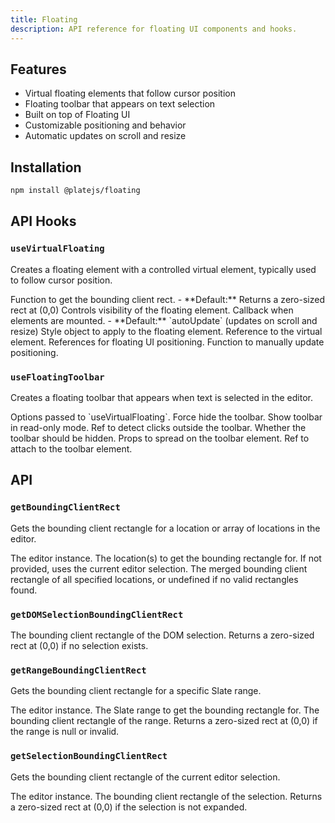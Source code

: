 ```yaml
---
title: Floating
description: API reference for floating UI components and hooks.
---
```


<PackageInfo>

## Features

- Virtual floating elements that follow cursor position
- Floating toolbar that appears on text selection
- Built on top of Floating UI
- Customizable positioning and behavior
- Automatic updates on scroll and resize

</PackageInfo>

## Installation

```bash
npm install @platejs/floating
```

## API Hooks

### `useVirtualFloating`

Creates a floating element with a controlled virtual element, typically used to follow cursor position.

<API name="useVirtualFloating">
<APIOptions type="UseVirtualFloatingOptions">
  <APIItem name="getBoundingClientRect" type="() => ClientRectObject" optional>
    Function to get the bounding client rect.
    - **Default:** Returns a zero-sized rect at (0,0)
  </APIItem>
  <APIItem name="open" type="boolean" optional>
    Controls visibility of the floating element.
  </APIItem>
  <APIItem name="whileElementsMounted" type="function" optional>
    Callback when elements are mounted.
    - **Default:** `autoUpdate` (updates on scroll and resize)
  </APIItem>
</APIOptions>

<APIReturns type="object">
  <APIItem name="style" type="React.CSSProperties">
    Style object to apply to the floating element.
  </APIItem>
  <APIItem name="virtualElementRef" type="React.MutableRefObject">
    Reference to the virtual element.
  </APIItem>
  <APIItem name="refs" type="object">
    References for floating UI positioning.
  </APIItem>
  <APIItem name="update" type="() => void">
    Function to manually update positioning.
  </APIItem>
</APIReturns>
</API>

### `useFloatingToolbar`

Creates a floating toolbar that appears when text is selected in the editor.

<API name="useFloatingToolbar">
<APIOptions type="FloatingToolbarState">
  <APIItem name="floatingOptions" type="UseVirtualFloatingOptions" optional>
    Options passed to `useVirtualFloating`.
  </APIItem>
  <APIItem name="hideToolbar" type="boolean" optional>
    Force hide the toolbar.
  </APIItem>
  <APIItem name="showWhenReadOnly" type="boolean" optional>
    Show toolbar in read-only mode.
  </APIItem>
</APIOptions>

<APIReturns type="object">
  <APIItem name="clickOutsideRef" type="React.RefObject">
    Ref to detect clicks outside the toolbar.
  </APIItem>
  <APIItem name="hidden" type="boolean">
    Whether the toolbar should be hidden.
  </APIItem>
  <APIItem name="props" type="object">
    Props to spread on the toolbar element.
  </APIItem>
  <APIItem name="ref" type="React.RefObject">
    Ref to attach to the toolbar element.
  </APIItem>
</APIReturns>
</API>

## API

### `getBoundingClientRect`

Gets the bounding client rectangle for a location or array of locations in the editor.

<API name="getBoundingClientRect">
<APIParameters>
  <APIItem name="editor" type="Editor">
    The editor instance.
  </APIItem>
  <APIItem name="at" type="Location | Location[]" optional>
    The location(s) to get the bounding rectangle for. If not provided, uses the current editor selection.
  </APIItem>
</APIParameters>

<APIReturns type="DOMRect | undefined">
  The merged bounding client rectangle of all specified locations, or undefined if no valid rectangles found.
</APIReturns>
</API>

### `getDOMSelectionBoundingClientRect`

<API name="getDOMSelectionBoundingClientRect">
<APIReturns type="ClientRectObject">
  The bounding client rectangle of the DOM selection. Returns a zero-sized rect at (0,0) if no selection exists.
</APIReturns>
</API>

### `getRangeBoundingClientRect`

Gets the bounding client rectangle for a specific Slate range.

<API name="getRangeBoundingClientRect">
<APIParameters>
  <APIItem name="editor" type="Editor">
    The editor instance.
  </APIItem>
  <APIItem name="at" type="TRange | null">
    The Slate range to get the bounding rectangle for.
  </APIItem>
</APIParameters>

<APIReturns type="ClientRectObject">
  The bounding client rectangle of the range. Returns a zero-sized rect at (0,0) if the range is null or invalid.
</APIReturns>
</API>

### `getSelectionBoundingClientRect`

Gets the bounding client rectangle of the current editor selection.

<API name="getSelectionBoundingClientRect">
<APIParameters>
  <APIItem name="editor" type="PlateEditor">
    The editor instance.
  </APIItem>
</APIParameters>

<APIReturns type="ClientRectObject">
  The bounding client rectangle of the selection. Returns a zero-sized rect at (0,0) if the selection is not expanded.
</APIReturns>
</API>